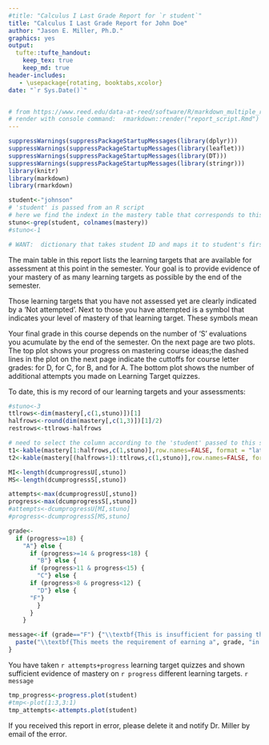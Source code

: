 ```yaml
---
#title: "Calculus I Last Grade Report for `r student`"
title: "Calculus I Last Grade Report for John Doe"
author: "Jason E. Miller, Ph.D."
graphics: yes
output: 
  tufte::tufte_handout:
    keep_tex: true
    keep_md: true
header-includes:
   - \usepackage{rotating, booktabs,xcolor}
date: "`r Sys.Date()`"


# from https://www.reed.edu/data-at-reed/software/R/markdown_multiple_reports.html
# render with console command:  rmarkdown::render("report_script.Rmd")
---
```


```r
suppressWarnings(suppressPackageStartupMessages(library(dplyr)))
suppressWarnings(suppressPackageStartupMessages(library(leaflet)))
suppressWarnings(suppressPackageStartupMessages(library(DT)))
suppressWarnings(suppressPackageStartupMessages(library(stringr)))
library(knitr)
library(markdown)
library(rmarkdown)
```

```r
student<-"johnson"
# 'student' is passed from an R script
# here we find the indext in the mastery table that corresponds to this student
stuno<-grep(student, colnames(mastery))
#stuno<-1

# WANT:  dictionary that takes student ID and maps it to student's first and last names for customization purposes, below
```

The main table in this report lists the learning targets that are available for assessment at this point in the semester.  Your goal is to provide evidence of your mastery of as many learning targets as possible by the end of the semester.  

Those learning targets that you have not assessed yet are clearly indicated by a 'Not attempted'.  Next to those you have attempted is a symbol that indicates your level of mastery of that learning target.  These symbols mean

\begin{tabular}{ccl}
S & -- & Your work has provided satisfactory evidence of mastery \\
&& of the learning target.  \\
I & -- & Your work has provided unsatisfactory evidence of mastery \\
&& of the learning target.  You should study the topic some \\
&&more and reassess.  \\
N & -- & Your work has provided no evidence of mastery of the \\
&&learning target.  You may not reassess the topic.  \\
\end{tabular}

\medskip

Your final grade in this course depends on the number of 'S' evaluations you acumulate by the end of the semester.  On the next page are two plots.  The top plot shows your progress on mastering course ideas;the dashed lines in the plot on the next page indicate the cuttoffs for course letter grades:  \textcolor{red}{red} for D, \textcolor{orange}{orange} for C, \textcolor{blue}{blue} for B, and \textcolor{green}{green} for A.  The bottom plot shows the number of additional attempts you made on Learning Target quizzes.

\bigskip

\noindent To date, this is my record of our learning targets and your assessments: 
```r

#stuno<-3
ttlrows<-dim(mastery[,c(1,stuno)])[1]
halfrows<-round(dim(mastery[,c(1,3)])[1]/2)
restrows<-ttlrows-halfrows

# need to select the column according to the 'student' passed to this script
t1<-kable(mastery[1:halfrows,c(1,stuno)],row.names=FALSE, format = "latex", booktabs = TRUE)
t2<-kable(mastery[(halfrows+1):ttlrows,c(1,stuno)],row.names=FALSE, format = "latex", booktabs = TRUE)

MI<-length(dcumprogressU[,stuno])
MS<-length(dcumprogressS[,stuno])

attempts<-max(dcumprogressU[,stuno])
progress<-max(dcumprogressS[,stuno])
#attempts<-dcumprogressU[MI,stuno]
#progress<-dcumprogressS[MS,stuno]

grade<-
  if (progress>=18) {
    "A"} else { 
      if (progress>=14 & progress<18) {
        "B"} else { 
      if (progress>11 & progress<15) {
        "C"} else { 
      if (progress>8 & progress<12) {
        "D"} else {
      "F"}
        }
      }
    }

message<-if (grade=="F") {"\\textbf{This is insufficient for passing the course.}"} else {
  paste("\\textbf{This meets the requirement of earning a", grade, "in the course.}",sep=" ")
}

```

\begin{table}[!htb]
\begin{minipage}{.5\linewidth}
      \centering
        {`r t1`}
    \end{minipage}%
    \begin{minipage}{.5\linewidth}
      \centering
        {`r t2`}
        \end{minipage} 
\end{table}

You have taken `r attempts+progress` learning target quizzes and shown sufficient evidence of mastery on `r progress` different learning targets. `r message`

```r

tmp_progress<-progress.plot(student)
#tmp<-plot(1:3,3:1)
tmp_attempts<-attempts.plot(student)
```

\begin{center}
\includegraphics[width=6in]{`r tmp_progress`}

\includegraphics[width=6in]{`r tmp_attempts`}
\end{center}

\noindent If you received this report in error, please delete it and notify Dr. Miller by email\footnote{\texttt{jason.miller@csuci.edu}} of the error.




